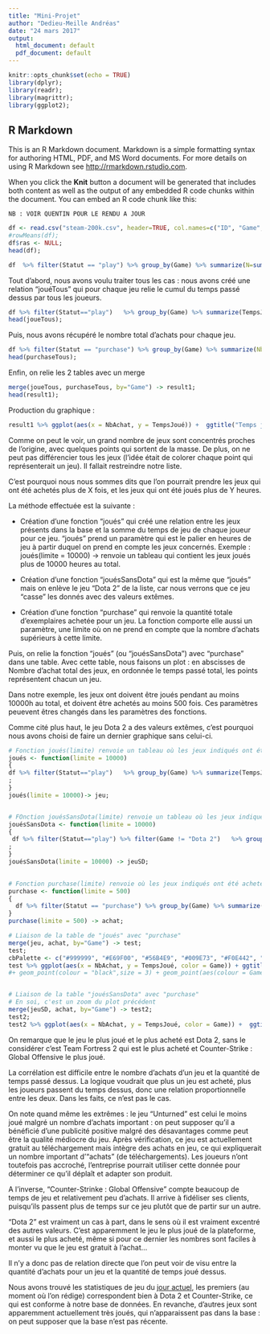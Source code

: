 ```yaml
---
title: "Mini-Projet"
author: "Dedieu-Meille Andréas"
date: "24 mars 2017"
output:
  html_document: default
  pdf_document: default
---
```


```r
knitr::opts_chunk$set(echo = TRUE)
library(dplyr);
library(readr);
library(magrittr);
library(ggplot2);
```

## R Markdown

This is an R Markdown document. Markdown is a simple formatting syntax for authoring HTML, PDF, and MS Word documents. For more details on using R Markdown see <http://rmarkdown.rstudio.com>.

When you click the **Knit** button a document will be generated that includes both content as well as the output of any embedded R code chunks within the document. You can embed an R code chunk like this:



	NB : VOIR QUENTIN POUR LE RENDU A JOUR


```r
df <- read.csv("steam-200k.csv", header=TRUE, col.names=c("ID", "Game", "Statut", "Temps joué", "ras"))
#rowMeans(df);
df$ras <- NULL;
head(df);
```


```r
df  %>% filter(Statut == "play") %>% group_by(Game) %>% summarize(N=sum(Temps.joué)) %>% filter(N == max(N));

```

Tout d'abord, nous avons voulu traiter tous les cas : nous avons créé une relation "jouéTous" qui pour chaque jeu relie le cumul du temps passé dessus par tous les joueurs.


```r
df %>% filter(Statut=="play")   %>% group_by(Game) %>% summarize(TempsJoué=sum(Temps.joué)) -> joueTous;
head(joueTous);

```

Puis, nous avons récupéré le nombre total d'achats pour chaque jeu.

```r
df %>% filter(Statut == "purchase") %>% group_by(Game) %>% summarize(NbAchat = n()) -> purchaseTous;
head(purchaseTous);
```

Enfin, on relie les 2 tables avec un merge

```r

merge(joueTous, purchaseTous, by="Game") -> result1;
head(result1);

```

Production du graphique :

```r
result1 %>% ggplot(aes(x = NbAchat, y = TempsJoué)) +  ggtitle("Temps joué en fontion du nombre d'achat par jeu") + theme(plot.title = element_text(color = "blue", face="bold", hjust = 0.5)) + geom_point()

```

Comme on peut le voir, un grand nombre de jeux sont concentrés proches de l'origine, avec quelques points qui sortent de la masse. De plus, on ne peut pas différencier tous les jeux (l'idée était de colorer chaque point qui représenterait un jeu). Il fallait restreindre notre liste.

C'est pourquoi nous nous sommes dits que l'on pourrait prendre les jeux qui ont été achetés plus de X fois, et les jeux qui ont été joués plus de Y heures.



La méthode effectuée est la suivante :

- Création d'une fonction "joués" qui créé une relation entre les jeux présents dans la base et la somme du temps de jeu de chaque joueur pour ce jeu. "joués" prend un paramètre qui est le palier en heures de jeu à partir duquel on prend en compte les jeux concernés. Exemple : joués(limite = 10000) -> renvoie un tableau qui contient les jeux joués plus de 10000 heures au total.

- Création d'une fonction "jouésSansDota" qui est la même que "joués" mais on enlève le jeu "Dota 2" de la liste, car nous verrons que ce jeu "casse" les donnés avec des valeurs extêmes.

- Création d'une fonction "purchase" qui renvoie la quantité totale d'exemplaires achetée pour un jeu. La fonction comporte elle aussi un paramètre, une limite où on ne prend en compte que la nombre d'achats supérieurs à cette limite.

Puis, on relie la fonction "joués" (ou "jouésSansDota") avec "purchase" dans une table.
Avec cette table, nous faisons un plot : en abscisses de Nombre d'achat total des jeux, en ordonnée le temps passé total, les points représentent chacun un jeu.

Dans notre exemple, les jeux ont doivent être joués pendant au moins 10000h au total, et doivent être achetés au moins 500 fois. Ces paramètres peuevent êtres changés dans les paramètres des fonctions.

Comme cité plus haut, le jeu Dota 2 a des valeurs extêmes, c'est pourquoi nous avons choisi de faire un dernier graphique sans celui-ci.



```r

# Fonction joués(limite) renvoie un tableau où les jeux indiqués ont été joués plus de temps que la limite entrée en paramètre
joués <- function(limite = 10000)
{
df %>% filter(Statut=="play")   %>% group_by(Game) %>% summarize(TempsJoué=sum(Temps.joué)) %>% filter(TempsJoué > limite)  #%>% ggplot(aes(x = Nom.Jeu, y= N)) + geom_point() +theme(axis.text.x = element_text(angle = 90, hjust = 1))+ scale_y_continuous(name = "Temps de jeu cumulé", limits=c(limite-500, 200000), labels=waiver())
;
}
joués(limite = 10000)-> jeu;


# FOnction jouésSansDota(limite) renvoie un tableau où les jeux indiqués ont été joués plus de temps que la limite entrée en paramètre, mais le jeu "Dota 2" est exclu comme réultat
jouésSansDota <- function(limite = 10000)
{
 df %>% filter(Statut=="play") %>% filter(Game != "Dota 2")   %>% group_by(Game) %>% summarize(TempsJoué=sum(Temps.joué)) %>% filter(TempsJoué > limite)  #%>% ggplot(aes(x = Nom.Jeu, y= N)) + geom_point() +theme(axis.text.x = element_text(angle = 90, hjust = 1))+ scale_y_continuous(name = "Temps de jeu cumulé", limits=c(limite-500, 200000), labels=waiver())
; 
}
jouésSansDota(limite = 10000) -> jeuSD;
  

# Fonction purchase(limite) renvoie où les jeux indiqués ont été achetés plus que la limite entrée en paramètres
purchase <- function(limite = 500)
{
  df %>% filter(Statut == "purchase") %>% group_by(Game) %>% summarize(NbAchat = n()) %>% filter(NbAchat > limite);
}
purchase(limite = 500) -> achat;

# Liaison de la table de "joués" avec "purchase"
merge(jeu, achat, by="Game") -> test;
test;
cbPalette <- c("#999999", "#E69F00", "#56B4E9", "#009E73", "#F0E442", "#0072B2", "#D55E00", "#CC79A7", "Red", "Blue", "Green", "Yellow");
test %>% ggplot(aes(x = NbAchat, y = TempsJoué, color = Game)) + ggtitle("Temps joué en fontion du nombre d'achat par jeu") + theme(plot.title = element_text(color = "blue", face="bold", hjust = 0.5))  + geom_point(size = 3) +   scale_colour_manual(values=cbPalette);
#+ geom_point(colour = "black",size = 3) + geom_point(aes(colour = Game), size=2)


# Liaison de la table "jouésSansDota" avec "purchase"
# En soi, c'est un zoom du plot précédent
merge(jeuSD, achat, by="Game") -> test2;
test2;
test2 %>% ggplot(aes(x = NbAchat, y = TempsJoué, color = Game)) +  ggtitle("Temps joué en fontion du nombre d'achat par jeu (sans Dota 2)") + theme(plot.title = element_text(color = "blue", face="bold", hjust = 0.5))  + geom_point(size = 3)  + scale_colour_manual(values=cbPalette);


```

On remarque que le jeu le plus joué et le plus acheté est Dota 2, sans le considérer c'est Team Fortress 2 qui est le plus acheté et Counter-Strike : Global Offensive le plus joué.

La corrélation est difficile entre le nombre d'achats d'un jeu et la quantité de temps passé dessus. La logique voudrait que plus un jeu est acheté, plus les joueurs passent du temps dessus, donc une relation proportionnelle entre les deux. Dans les faits, ce n'est pas le cas.

On note quand même les extrêmes : le jeu "Unturned" est celui le moins joué malgré un nombre d'achats important : on peut supposer qu'il a bénéficié d'une publicité positive malgré des désavantages comme peut être la qualité médiocre du jeu.
Après vérification, ce jeu est actuellement gratuit au téléchargement mais intègre des achats en jeu, ce qui expliquerait un nombre important d'"achats" (de téléchargements). Les joueurs n'ont toutefois pas accroché, l'entreprise pourrait utiliser cette donnée pour déterminer ce qu'il déplaît et adapter son produit.

A l'inverse, "Counter-Strinke : Global Offensive" compte beaucoup de temps de jeu et relativement peu d'achats. Il arrive à fidéliser ses clients, puisqu'ils passent plus de temps sur ce jeu plutôt que de partir sur un autre.

"Dota 2" est vraiment un cas à part, dans le sens où il est vraiment excentré des autres valeurs. C'est apparemment le jeu le plus joué de la plateforme, et aussi le plus acheté, même si pour ce dernier les nombres sont faciles à monter vu que le jeu est gratuit à l'achat...

Il n'y a donc pas de relation directe que l'on peut voir de visu entre la quantité d'achats pour un jeu et la quantité de temps joué dessus.

Nous avons trouvé les statistiques de jeu du [jour actuel](http://store.steampowered.com/stats/?l=french), les premiers (au moment où l'on rédige) correspondent bien à Dota 2 et Counter-Strike, ce qui est conforme à notre base de données. En revanche, d'autres jeux sont apparemment actuellement très joués, qui n'apparaissent pas dans la base : on peut supposer que la base n'est pas récente.




